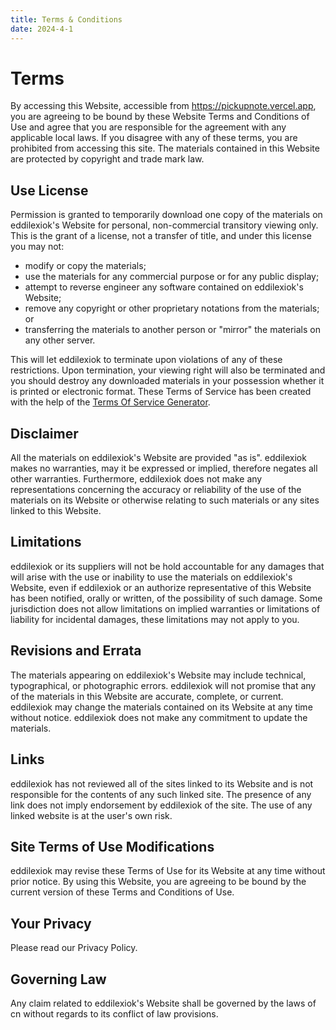 ```yaml
---
title: Terms & Conditions
date: 2024-4-1
---
```


# Terms

By accessing this Website, accessible from https://pickupnote.vercel.app, you are agreeing to be bound by these Website Terms and Conditions of Use and agree that you are responsible for the agreement with any applicable local laws. If you disagree with any of these terms, you are prohibited from accessing this site. The materials contained in this Website are protected by copyright and trade mark law.

## Use License

Permission is granted to temporarily download one copy of the materials on eddilexiok's Website for personal, non-commercial transitory viewing only. This is the grant of a license, not a transfer of title, and under this license you may not:

- modify or copy the materials;
- use the materials for any commercial purpose or for any public display;
- attempt to reverse engineer any software contained on eddilexiok's Website;
- remove any copyright or other proprietary notations from the materials; or
- transferring the materials to another person or "mirror" the materials on any other server.

This will let eddilexiok to terminate upon violations of any of these restrictions. Upon termination, your viewing right will also be terminated and you should destroy any downloaded materials in your possession whether it is printed or electronic format. These Terms of Service has been created with the help of the [Terms Of Service Generator](https://www.termsofservicegenerator.net).

## Disclaimer

All the materials on eddilexiok's Website are provided "as is". eddilexiok makes no warranties, may it be expressed or implied, therefore negates all other warranties. Furthermore, eddilexiok does not make any representations concerning the accuracy or reliability of the use of the materials on its Website or otherwise relating to such materials or any sites linked to this Website.

## Limitations

eddilexiok or its suppliers will not be hold accountable for any damages that will arise with the use or inability to use the materials on eddilexiok's Website, even if eddilexiok or an authorize representative of this Website has been notified, orally or written, of the possibility of such damage. Some jurisdiction does not allow limitations on implied warranties or limitations of liability for incidental damages, these limitations may not apply to you.

## Revisions and Errata

The materials appearing on eddilexiok's Website may include technical, typographical, or photographic errors. eddilexiok will not promise that any of the materials in this Website are accurate, complete, or current. eddilexiok may change the materials contained on its Website at any time without notice. eddilexiok does not make any commitment to update the materials.

## Links

eddilexiok has not reviewed all of the sites linked to its Website and is not responsible for the contents of any such linked site. The presence of any link does not imply endorsement by eddilexiok of the site. The use of any linked website is at the user's own risk.

## Site Terms of Use Modifications

eddilexiok may revise these Terms of Use for its Website at any time without prior notice. By using this Website, you are agreeing to be bound by the current version of these Terms and Conditions of Use.

## Your Privacy

Please read our Privacy Policy.

## Governing Law

Any claim related to eddilexiok's Website shall be governed by the laws of cn without regards to its conflict of law provisions.
